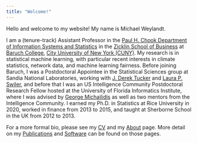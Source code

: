 ```yaml
---
title: "Welcome!"
---
```


Hello and welcome to my website! My name is Michael Weylandt.

I am a (tenure-track) Assistant Professor in the [Paul H. Chook Department of
Information Systems and Statistics](https://zicklin.baruch.cuny.edu/faculty-research/academic-departments/information-technology-statistics/)
in the [Zicklin School of Business](https://zicklin.baruch.cuny.edu/) at [Baruch
College](https://baruch.cuny.edu/), [City University of New York (CUNY)](https://cuny.edu).
My research is in statistical machine learning, with particular recent interests
in climate statistics, network data, and machine learning fairness. Before joining
Baruch, I was a Postdoctoral Appointee in the Statistical Sciences group at Sandia
National Laboratories, working with [J. Derek Tucker](https://research.tetonedge.net/)
and [Laura P. Swiler](https://www.sandia.gov/ccr/staff/laura-painton-swiler/),
and before that I was an US Intelligence Community Postdoctoral Research Fellow
hosted at the University of Florida Informatics Institute, where I was advised by
[George Michailidis](https://georgemichailidis.github.io/) as well as two mentors
from the Intelligence Community. I earned my Ph.D. in Statistics at Rice University
in 2020, worked in finance from 2013 to 2015, and taught at Sherborne School in
the UK from 2012 to 2013. 

For a more formal bio, please see my [CV](assets/Weylandt_CV.pdf) and my
[About](about.html) page. More detail on my
[Publications](publications.html) and [Software](software.html) can be
found on those pages.
